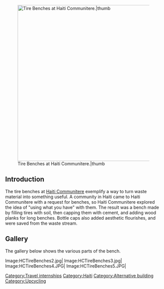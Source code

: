 [[File:HCTireBenches.jpg|500px|Tire Benches at Haiti Communitere.|thumb]]
==Introduction==
The tire benches at [[Haiti Communitere]] exemplify a way to turn waste material into something useful. A community in Haiti came to Haiti Communitere with a request for benches, so Haiti Communitere explored the idea of "using what you have" with them. The result was a bench made by filling tires with soil, then capping them with cement, and adding wood planks for long benches. Bottle caps also added aesthetic flourishes, and were saved from the waste stream.

==Gallery==
The gallery below shows the various parts of the bench.
<gallery widths=200>
Image:HCTireBenches2.jpg|
Image:HCTireBenches3.jpg|
Image:HCTireBenches4.JPG|
Image:HCTireBenches5.JPG|
</gallery>

[[Category:Travel internships]]
[[Category:Haiti]]
[[Category:Alternative building]]
[[Category:Upcycling]]